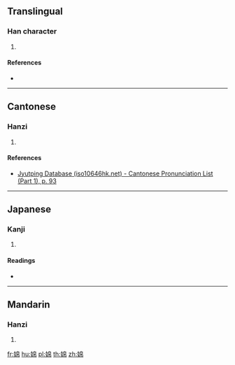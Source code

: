 {{also|嬵}}
==Translingual==

===Han character===
{{Han char|rn=38|rad=女|as=08|sn=11|four=47427|canj=VHAB|ids=⿰女帛}}

# {{defn|Han|sort=女08}}

====References====
* {{Han ref|kx=0264.020|dkj=06386|hdz=21060.010|uh=5A42|ud=23106|bh=D4ED|bd=54509}}

----

==Cantonese==

===Hanzi===
{{yue-hanzi|jyut=[[min4]]|y=min4}}

# {{defn|lang=yue|sort=女08}}

====References====
* [http://www.iso10646hk.net/jp/document/download.jsp Jyutping Database (iso10646hk.net) - Cantonese Pronunciation List (Part 1), p. 93]

----

==Japanese==

===Kanji===
{{ja-kanji|grade=|rs=女08}}

# {{defn|lang=ja|sort=女08}}

====Readings====
* {{ja-readings|on=|kun=[[べん]] (ben), [[めん]] (men)}}

----

==Mandarin==

===Hanzi===
{{cmn-hanzi|pin=[[mián]] ([[mian2]])|wg=mien<sup>2</sup>}}

# {{defn|lang=cmn|sort=女08}}

[[fr:婂]]
[[hu:婂]]
[[pl:婂]]
[[th:婂]]
[[zh:婂]]